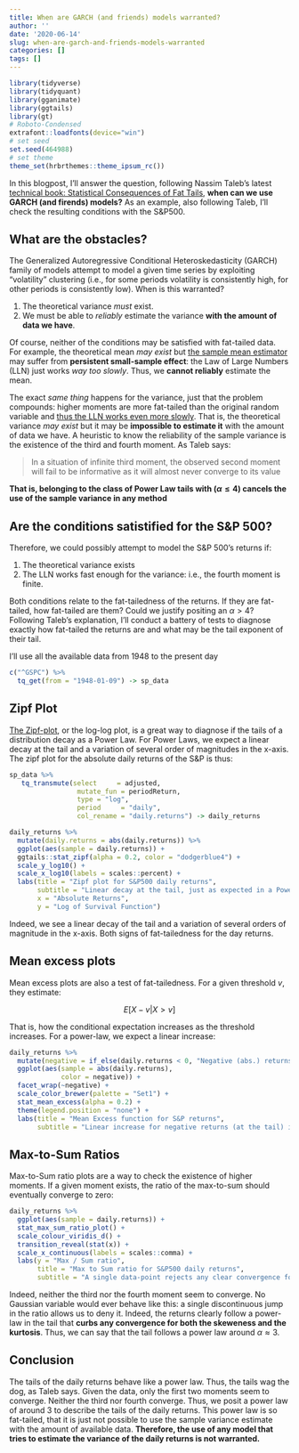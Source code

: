 ```yaml
---
title: When are GARCH (and friends) models warranted?
author: ''
date: '2020-06-14'
slug: when-are-garch-and-friends-models-warranted
categories: []
tags: []
---
```


```r
library(tidyverse)
library(tidyquant)
library(gganimate)
library(ggtails)
library(gt)
# Roboto-Condensed
extrafont::loadfonts(device="win")
# set seed
set.seed(464988)
# set theme
theme_set(hrbrthemes::theme_ipsum_rc())
```

In this blogpost, I'll answer the question, following Nassim Taleb's latest [technical book: Statistical Consequences of Fat Tails](https://www.researchers.one/media/documents/260-m-Technical%20Incerto%20Vol%201.pdf), **when can we use GARCH (and firends) models?** As an example, also following Taleb, I'll check the resulting conditions with the S&P500.

## What are the obstacles?

The Generalized Autoregressive Conditional Heteroskedasticity (GARCH) family of models attempt to model a given time series by exploiting  "volatility" clustering (i.e., for some periods volatility is consistently high, for other periods is consistently low). When is this warranted? 

1. The theoretical variance *must* exist. 
1. We must be able to *reliably* estimate the variance **with the amount of data we have**.

Of course, neither of the conditions may be satisfied with fat-tailed data. For example, the theoretical mean *may exist* but [the sample mean estimator](2020-04-17-fat-vs-thin-does-lln-work.Rmd) may suffer from **persistent small-sample effect**: the Law of Large Numbers (LLN) just works *way too slowly*. Thus, we **cannot reliably** estimate the mean. 

The exact *same thing* happens for the variance, just that the problem compounds: higher moments are more fat-tailed than the original random variable and [thus the LLN works even more slowly](2020-06-02-lln-for-higher-p-moments.html). That is, the theoretical variance *may exist* but it may be **impossible to estimate it** with the amount of data we have. A heuristic to know the reliability of the sample variance is the existence of the third and fourth moment. As Taleb says:

> In a situation of infinite third moment, the observed second moment will fail to be informative as it will almost never converge to its value

**That is, belonging to the class of Power Law tails with ($\alpha \leq 4$) cancels the use of the sample variance in any method**
 
## Are the conditions satistified for the S&P 500?

Therefore, we could possibly attempt to model the S&P 500's returns if:

1. The theoretical variance exists
1. The LLN works fast enough for the variance: i.e., the fourth moment is finite. 

Both conditions relate to the fat-tailedness of the returns. If they are fat-tailed, how fat-tailed are them? Could we justify positing an $\alpha > 4$? Following Taleb's explanation, I'll conduct a battery of tests to diagnose exactly how fat-tailed the returns are and what may be the tail exponent of their tail. 

I'll use all the available data from 1948 to the present day

```r
c("^GSPC") %>% 
  tq_get(from = "1948-01-09") -> sp_data
```

## Zipf Plot 

[The Zipf-plot](2020-05-19-understanding-the-tail-exponent.html), or the log-log plot, is a great way to diagnose if the tails of a distribution decay as a Power Law. For Power Laws, we expect a linear decay at the tail and a variation of several order of magnitudes in the x-axis. The zipf plot for the absolute daily returns of the S&P is thus: 

```r
sp_data %>% 
   tq_transmute(select     = adjusted,
                 mutate_fun = periodReturn,
                 type = "log",
                 period     = "daily",
                 col_rename = "daily.returns") -> daily_returns

daily_returns %>% 
  mutate(daily.returns = abs(daily.returns)) %>% 
  ggplot(aes(sample = daily.returns)) +
  ggtails::stat_zipf(alpha = 0.2, color = "dodgerblue4") +
  scale_y_log10() +
  scale_x_log10(labels = scales::percent) +
  labs(title = "Zipf plot for S&P500 daily returns",
       subtitle = "Linear decay at the tail, just as expected in a Power Law",
       x = "Absolute Returns",
       y = "Log of Survival Function")
```

Indeed, we see a linear decay of the tail and a variation of several orders of magnitude in the x-axis. Both signs of fat-tailedness for the day returns.

## Mean excess plots

Mean excess plots are also a test of fat-tailedness. For a given threshold $v$, they estimate:

$$ E[X - v | X > v] $$

That is, how the conditional expectation increases as the threshold increases. For a power-law, we expect a linear increase:

```r
daily_returns %>% 
  mutate(negative = if_else(daily.returns < 0, "Negative (abs.) returns", "Positive Returns")) %>% 
  ggplot(aes(sample = abs(daily.returns), 
             color = negative)) +
  facet_wrap(~negative) +
  scale_color_brewer(palette = "Set1") +
  stat_mean_excess(alpha = 0.2) +
  theme(legend.position = "none") +
  labs(title = "Mean Excess function for S&P returns",
       subtitle = "Linear increase for negative returns (at the tail) is consistent with a power law distribution") 
```

## Max-to-Sum Ratios

Max-to-Sum ratio plots are a way to check the existence of higher moments. If a given moment exists, the ratio of the max-to-sum should eventually converge to zero:

```r
daily_returns %>% 
  ggplot(aes(sample = daily.returns)) +
  stat_max_sum_ratio_plot() +
  scale_colour_viridis_d() +
  transition_reveal(stat(x)) +
  scale_x_continuous(labels = scales::comma) +
  labs(y = "Max / Sum ratio",
       title = "Max to Sum ratio for S&P500 daily returns",
       subtitle = "A single data-point rejects any clear convergence for the 3rd or 4th moments")
```

Indeed, neither the third nor the fourth moment seem to converge. No Gaussian variable would ever behave like this: a single discontinuous jump in the ratio allows us to deny it. Indeed, the returns clearly follow a power-law in the tail that **curbs any convergence for both the skeweness and the kurtosis**. Thus, we can say that the tail follows a power law around $\alpha \approx 3$. 

## Conclusion

The tails of the daily returns behave like a power law. Thus, the tails wag the dog, as Taleb says. Given the data, only the first two moments seem to converge. Neither the third nor fourth converge. Thus, we posit a power law of around 3 to describe the tails of the daily returns. This power law is so fat-tailed, that it is just not possible to use the sample variance estimate with the amount of available data. **Therefore, the use of any model that tries to estimate the variance of the daily returns is not warranted.**

